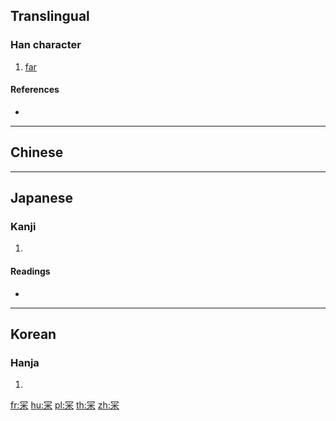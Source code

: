 ==Translingual==

===Han character===
{{Han char|rn=14|rad=冖|as=06|sn=8|four=77904|canj=BFD|ids=⿱冖米}}

# [[far]]

====References====
* {{Han ref|kx=0130.210|dkj=01577|dj=0292.250|hdz=10303.170|uh=519E|ud=20894|bh=CBCD|bd=52173}}

----

==Chinese==
{{zh-see|深|v}}

----

==Japanese==

===Kanji===
{{ja-kanji|grade=|rs=冖06}}

# {{defn|lang=ja|sort=冖06}}

====Readings====
* {{ja-readings|on=[[び]] (bi), [[み]] (mi)|kun=[[ますます]] (masumasu)}}

----

==Korean==

===Hanja===
{{ko-hanja|hangeul=미|rv=mi|mr=mi}}

# {{defn|lang=ko|sort=冖06}}

[[fr:冞]]
[[hu:冞]]
[[pl:冞]]
[[th:冞]]
[[zh:冞]]